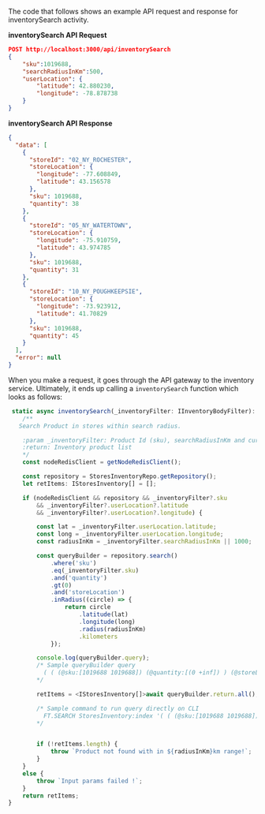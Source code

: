 The code that follows shows an example API request and response for inventorySearch activity.

**inventorySearch API Request**

```json
POST http://localhost:3000/api/inventorySearch
{
    "sku":1019688,
    "searchRadiusInKm":500,
    "userLocation": {
        "latitude": 42.880230,
        "longitude": -78.878738
    }
}
```

**inventorySearch API Response**

```json
{
  "data": [
    {
      "storeId": "02_NY_ROCHESTER",
      "storeLocation": {
        "longitude": -77.608849,
        "latitude": 43.156578
      },
      "sku": 1019688,
      "quantity": 38
    },
    {
      "storeId": "05_NY_WATERTOWN",
      "storeLocation": {
        "longitude": -75.910759,
        "latitude": 43.974785
      },
      "sku": 1019688,
      "quantity": 31
    },
    {
      "storeId": "10_NY_POUGHKEEPSIE",
      "storeLocation": {
        "longitude": -73.923912,
        "latitude": 41.70829
      },
      "sku": 1019688,
      "quantity": 45
    }
  ],
  "error": null
}
```

When you make a request, it goes through the API gateway to the inventory service. Ultimately, it ends up calling a `inventorySearch` function which looks as follows:

```typescript title="src/inventory-service.ts"
 static async inventorySearch(_inventoryFilter: IInventoryBodyFilter): Promise<IStoresInventory[]> {
    /**
   Search Product in stores within search radius.

    :param _inventoryFilter: Product Id (sku), searchRadiusInKm and current userLocation
    :return: Inventory product list
    */
    const nodeRedisClient = getNodeRedisClient();

    const repository = StoresInventoryRepo.getRepository();
    let retItems: IStoresInventory[] = [];

    if (nodeRedisClient && repository && _inventoryFilter?.sku
        && _inventoryFilter?.userLocation?.latitude
        && _inventoryFilter?.userLocation?.longitude) {

        const lat = _inventoryFilter.userLocation.latitude;
        const long = _inventoryFilter.userLocation.longitude;
        const radiusInKm = _inventoryFilter.searchRadiusInKm || 1000;

        const queryBuilder = repository.search()
            .where('sku')
            .eq(_inventoryFilter.sku)
            .and('quantity')
            .gt(0)
            .and('storeLocation')
            .inRadius((circle) => {
                return circle
                    .latitude(lat)
                    .longitude(long)
                    .radius(radiusInKm)
                    .kilometers
            });

        console.log(queryBuilder.query);
        /* Sample queryBuilder query
          ( ( (@sku:[1019688 1019688]) (@quantity:[(0 +inf]) ) (@storeLocation:[-78.878738 42.88023 500 km]) )
        */

        retItems = <IStoresInventory[]>await queryBuilder.return.all();

        /* Sample command to run query directly on CLI
          FT.SEARCH StoresInventory:index '( ( (@sku:[1019688 1019688]) (@quantity:[(0 +inf]) ) (@storeLocation:[-78.878738 42.88023 500 km]) )'
        */


        if (!retItems.length) {
            throw `Product not found with in ${radiusInKm}km range!`;
        }
    }
    else {
        throw `Input params failed !`;
    }
    return retItems;
}
```
